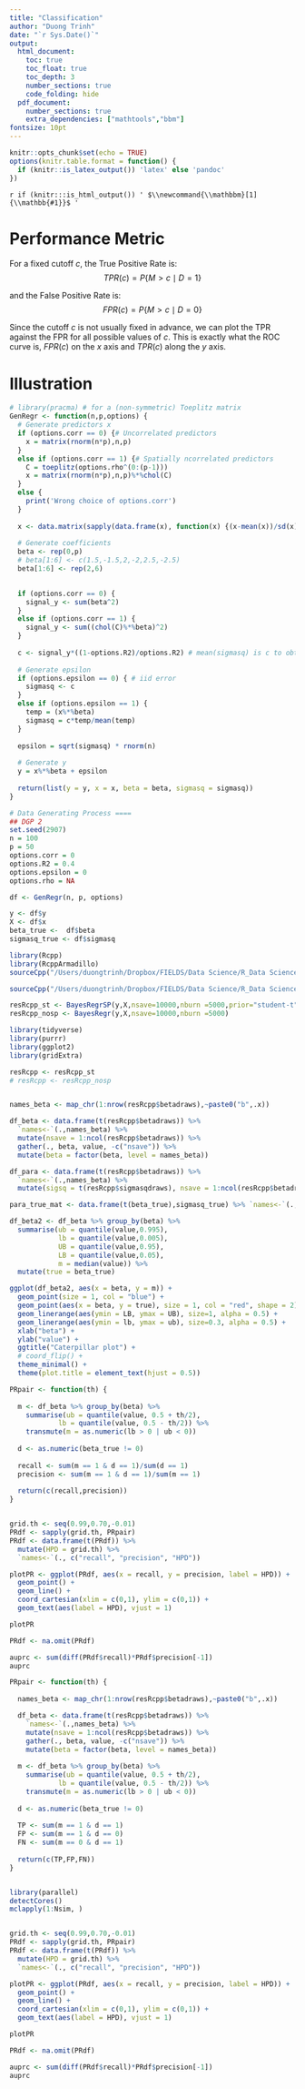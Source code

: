 ```yaml
---
title: "Classification"
author: "Duong Trinh"
date: "`r Sys.Date()`"
output:
  html_document: 
    toc: true
    toc_float: true
    toc_depth: 3
    number_sections: true
    code_folding: hide
  pdf_document: 
    number_sections: true
    extra_dependencies: ["mathtools","bbm"]
fontsize: 10pt
---
```



```r
knitr::opts_chunk$set(echo = TRUE)
options(knitr.table.format = function() {
  if (knitr::is_latex_output()) 'latex' else 'pandoc'
})
```

<!--- For HTML Only --->
`r if (knitr:::is_html_output()) '
$\\newcommand{\\mathbbm}[1]{\\mathbb{#1}}$
'`

# Performance Metric
For a fixed cutoff $c$, the True Positive Rate is:
$$
TPR(c) = P\{M>c \mid D = 1\}
$$

and the False Positive Rate is:
$$
FPR(c) = P\{M>c \mid D = 0\}
$$

Since the cutoff $c$ is not usually fixed in advance, we can plot the TPR against the FPR for all possible values of $c$. This is exactly what the ROC curve is, $FPR(c)$ on the $x$ axis and $TPR(c)$ along the $y$ axis.


# Illustration
```r
# library(pracma) # for a (non-symmetric) Toeplitz matrix
GenRegr <- function(n,p,options) {
  # Generate predictors x
  if (options.corr == 0) {# Uncorrelated predictors
    x = matrix(rnorm(n*p),n,p)
  }
  else if (options.corr == 1) {# Spatially ncorrelated predictors
    C = toeplitz(options.rho^(0:(p-1)))
    x = matrix(rnorm(n*p),n,p)%*%chol(C)
  }
  else {
    print('Wrong choice of options.corr')
  }
  
  x <- data.matrix(sapply(data.frame(x), function(x) {(x-mean(x))/sd(x)})) # Standardize x
  
  # Generate coefficients
  beta <- rep(0,p)
  # beta[1:6] <- c(1.5,-1.5,2,-2,2.5,-2.5)
  beta[1:6] <- rep(2,6)

  
  if (options.corr == 0) {
    signal_y <- sum(beta^2)
  } 
  else if (options.corr == 1) {
    signal_y <- sum((chol(C)%*%beta)^2)
  }
  
  c <- signal_y*((1-options.R2)/options.R2) # mean(sigmasq) is c to obtain desirable options.R2 (or SNR)
  
  # Generate epsilon
  if (options.epsilon == 0) { # iid error
    sigmasq <- c
  } 
  else if (options.epsilon == 1) {
    temp = (x%*%beta)
    sigmasq = c*temp/mean(temp)
  }
  
  epsilon = sqrt(sigmasq) * rnorm(n)
  
  # Generate y
  y = x%*%beta + epsilon
  
  return(list(y = y, x = x, beta = beta, sigmasq = sigmasq))
}
```


```r
# Data Generating Process ====
## DGP 2
set.seed(2907)
n = 100
p = 50
options.corr = 0
options.R2 = 0.4
options.epsilon = 0
options.rho = NA

df <- GenRegr(n, p, options)

y <- df$y
X <- df$x
beta_true <-  df$beta
sigmasq_true <- df$sigmasq
```


```r
library(Rcpp)
library(RcppArmadillo)
sourceCpp("/Users/duongtrinh/Dropbox/FIELDS/Data Science/R_Data Science/R Practice/CPPDuong/BayesRegrSP.cpp")

sourceCpp("/Users/duongtrinh/Dropbox/FIELDS/Data Science/R_Data Science/R Practice/CPPDuong/BayesRegr.cpp")

resRcpp_st <- BayesRegrSP(y,X,nsave=10000,nburn =5000,prior="student-t")
resRcpp_nosp <- BayesRegr(y,X,nsave=10000,nburn =5000)


```

```r
library(tidyverse)
library(purrr)
library(ggplot2)
library(gridExtra)

resRcpp <- resRcpp_st
# resRcpp <- resRcpp_nosp


names_beta <- map_chr(1:nrow(resRcpp$betadraws),~paste0("b",.x))

df_beta <- data.frame(t(resRcpp$betadraws)) %>%
  `names<-`(.,names_beta) %>% 
  mutate(nsave = 1:ncol(resRcpp$betadraws)) %>% 
  gather(., beta, value, -c("nsave")) %>% 
  mutate(beta = factor(beta, level = names_beta))

df_para <- data.frame(t(resRcpp$betadraws)) %>%
  `names<-`(.,names_beta) %>% 
  mutate(sigsq = t(resRcpp$sigmasqdraws), nsave = 1:ncol(resRcpp$betadraws))

para_true_mat <- data.frame(t(beta_true),sigmasq_true) %>% `names<-`(.,c(names_beta,"sigsq"))

```


```r
df_beta2 <- df_beta %>% group_by(beta) %>% 
  summarise(ub = quantile(value,0.995),
            lb = quantile(value,0.005),
            UB = quantile(value,0.95),
            LB = quantile(value,0.05),
            m = median(value)) %>% 
  mutate(true = beta_true)

ggplot(df_beta2, aes(x = beta, y = m)) +
  geom_point(size = 1, col = "blue") +
  geom_point(aes(x = beta, y = true), size = 1, col = "red", shape = 2) +
  geom_linerange(aes(ymin = LB, ymax = UB), size=1, alpha = 0.5) +
  geom_linerange(aes(ymin = lb, ymax = ub), size=0.3, alpha = 0.5) +
  xlab("beta") +
  ylab("value") +
  ggtitle("Caterpillar plot") +
  # coord_flip() +
  theme_minimal() +
  theme(plot.title = element_text(hjust = 0.5))
```

```r
PRpair <- function(th) {
  
  m <- df_beta %>% group_by(beta) %>% 
    summarise(ub = quantile(value, 0.5 + th/2),
            lb = quantile(value, 0.5 - th/2)) %>% 
    transmute(m = as.numeric(lb > 0 | ub < 0))
  
  d <- as.numeric(beta_true != 0)
  
  recall <- sum(m == 1 & d == 1)/sum(d == 1)
  precision <- sum(m == 1 & d == 1)/sum(m == 1)
  
  return(c(recall,precision))
}


grid.th <- seq(0.99,0.70,-0.01)
PRdf <- sapply(grid.th, PRpair)
PRdf <- data.frame(t(PRdf)) %>% 
  mutate(HPD = grid.th) %>% 
  `names<-`(., c("recall", "precision", "HPD"))

plotPR <- ggplot(PRdf, aes(x = recall, y = precision, label = HPD)) +
  geom_point() +
  geom_line() +
  coord_cartesian(xlim = c(0,1), ylim = c(0,1)) +
  geom_text(aes(label = HPD), vjust = 1)

plotPR

PRdf <- na.omit(PRdf)

auprc <- sum(diff(PRdf$recall)*PRdf$precision[-1])
auprc
```


```r
PRpair <- function(th) {
  
  names_beta <- map_chr(1:nrow(resRcpp$betadraws),~paste0("b",.x))

  df_beta <- data.frame(t(resRcpp$betadraws)) %>%
    `names<-`(.,names_beta) %>% 
    mutate(nsave = 1:ncol(resRcpp$betadraws)) %>% 
    gather(., beta, value, -c("nsave")) %>% 
    mutate(beta = factor(beta, level = names_beta))
  
  m <- df_beta %>% group_by(beta) %>% 
    summarise(ub = quantile(value, 0.5 + th/2),
            lb = quantile(value, 0.5 - th/2)) %>% 
    transmute(m = as.numeric(lb > 0 | ub < 0))
  
  d <- as.numeric(beta_true != 0)
  
  TP <- sum(m == 1 & d == 1)
  FP <- sum(m == 1 & d == 0)
  FN <- sum(m == 0 & d == 1)
  
  return(c(TP,FP,FN))
}


library(parallel)
detectCores()
mclapply(1:Nsim, )


grid.th <- seq(0.99,0.70,-0.01)
PRdf <- sapply(grid.th, PRpair)
PRdf <- data.frame(t(PRdf)) %>% 
  mutate(HPD = grid.th) %>% 
  `names<-`(., c("recall", "precision", "HPD"))

plotPR <- ggplot(PRdf, aes(x = recall, y = precision, label = HPD)) +
  geom_point() +
  geom_line() +
  coord_cartesian(xlim = c(0,1), ylim = c(0,1)) +
  geom_text(aes(label = HPD), vjust = 1)

plotPR

PRdf <- na.omit(PRdf)

auprc <- sum(diff(PRdf$recall)*PRdf$precision[-1])
auprc
```




